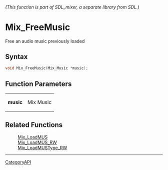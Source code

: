 ====== (This function is part of SDL_mixer, a separate library from SDL.) ======
= Mix_FreeMusic =

Free an audio music previously loaded 

== Syntax ==

<syntaxhighlight lang='c'>
void Mix_FreeMusic(Mix_Music *music);
</syntaxhighlight>

== Function Parameters ==

{|
|'''music'''
|Mix Music
|}

== Related Functions ==

:[[Mix_LoadMUS]]
:[[Mix_LoadMUS_RW]]
:[[Mix_LoadMUSType_RW]]

----
[[CategoryAPI]]


